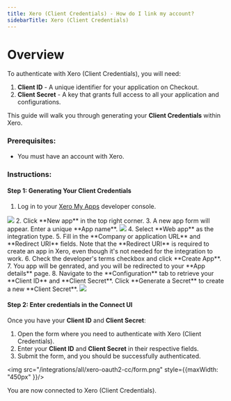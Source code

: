 ```yaml
---
title: Xero (Client Credentials) - How do I link my account?
sidebarTitle: Xero (Client Credentials)
---
```



# Overview

To authenticate with Xero (Client Credentials), you will need:
1. **Client ID** - A unique identifier for your application on Checkout.
2. **Client Secret** - A key that grants full access to all your application and configurations.

This guide will walk you through generating your **Client Credentials** within Xero.

### Prerequisites:

- You must have an account with Xero.

### Instructions:

#### Step 1: Generating Your Client Credentials
1. Log in to your [Xero My Apps](https://developer.xero.com/app/manage) developer console.  
<img src="/integrations/all/xero-oauth2-cc/developer_console.png" />  
2. Click **New app** in the top right corner.  
3. A new app form will appear. Enter a unique **App name**. 
 <img src="/integrations/all/xero-oauth2-cc/new_app_form.png" />  
4. Select **Web app** as the integration type.  
5. Fill in the **Company or application URL** and **Redirect URI** fields. 
<Note> Note that the **Redirect URI** is required to create an app in Xero, even though it's not needed for the integration to work.</Note>
6. Check the developer's terms checkbox and click **Create App**.
7. You app will be genrated, and you will be redirected to your **App details** page.
8. Navigate to the **Configuration** tab to retrieve your **Client ID** and **Client Secret**. Click **Generate a Secret** to create a new **Client Secret**.
<img src="/integrations/all/xero-oauth2-cc/generate_client_secret.png" />  

#### Step 2: Enter credentials in the Connect UI

Once you have your **Client ID** and **Client Secret**:
1. Open the form where you need to authenticate with Xero (Client Credentials).
2. Enter your **Client ID** and **Client Secret** in their respective fields.
3. Submit the form, and you should be successfully authenticated.


<img src="/integrations/all/xero-oauth2-cc/form.png" style={{maxWidth: "450px" }}/>

You are now connected to Xero (Client Credentials).
